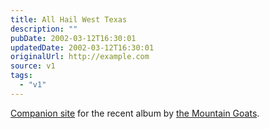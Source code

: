 ```yaml
---
title: All Hail West Texas
description: ""
pubDate: 2002-03-12T16:30:01
updatedDate: 2002-03-12T16:30:01
originalUrl: http://example.com
source: v1
tags:
  - "v1"
---
```


[Companion site][1] for the recent album by [the Mountain Goats][2].

[1]: http://www.allhailwesttexas.com/
[2]: http://www.themountaingoats.net/
